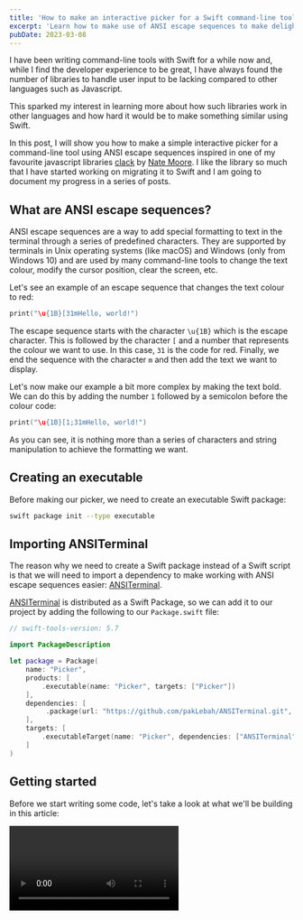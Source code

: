 ```yaml
---
title: 'How to make an interactive picker for a Swift command-line tool'
excerpt: 'Learn how to make use of ANSI escape sequences to make delightful interactive pickers for your Swift command-line tools.'
pubDate: 2023-03-08
---
```



I have been writing command-line tools with Swift for a while now and, while I find the developer experience to be great, I have always found the number of libraries to handle user input to be lacking compared to other languages such as Javascript.

This sparked my interest in learning more about how such libraries work in other languages and how hard it would be to make something similar using Swift.

In this post, I will show you how to make a simple interactive picker for a command-line tool using ANSI escape sequences inspired in one of my favourite javascript libraries [clack](https://github.com/natemoo-re/clack) by [Nate Moore](https://twitter.com/n_moore). I like the library so much that I have started working on migrating it to Swift and I am going to document my progress in a series of posts.

<StaticTweet id="1631686077399420928" />

## What are ANSI escape sequences?

ANSI escape sequences are a way to add special formatting to text in the terminal through a series of predefined characters. They are supported by terminals in Unix operating systems (like macOS) and Windows (only from Windows 10) and are used by many command-line tools to change the text colour, modify the cursor position, clear the screen, etc.

Let's see an example of an escape sequence that changes the text colour to red:

```swift
print("\u{1B}[31mHello, world!")
```

The escape sequence starts with the character `\u{1B}` which is the escape character. This is followed by the character `[` and a number that represents the colour we want to use. In this case, `31` is the code for red. Finally, we end the sequence with the character `m` and then add the text we want to display.

Let's now make our example a bit more complex by making the text bold. We can do this by adding the number `1` followed by a semicolon before the colour code:

```swift
print("\u{1B}[1;31mHello, world!")
```

As you can see, it is nothing more than a series of characters and string manipulation to achieve the formatting we want.

## Creating an executable

Before making our picker, we need to create an executable Swift package:

```bash
swift package init --type executable
```

## Importing ANSITerminal

The reason why we need to create a Swift package instead of a Swift script is that we will need to import a dependency to make working with ANSI escape sequences easier: [ANSITerminal](https://github.com/pakLebah/ANSITerminal).

[ANSITerminal](https://github.com/pakLebah/ANSITerminal) is distributed as a Swift Package, so we can add it to our project by adding the following to our `Package.swift` file:

```swift:Package.swift
// swift-tools-version: 5.7

import PackageDescription

let package = Package(
    name: "Picker",
    products: [
        .executable(name: "Picker", targets: ["Picker"])
    ],
    dependencies: [
         .package(url: "https://github.com/pakLebah/ANSITerminal.git", exact: "0.0.3"),
    ],
    targets: [
        .executableTarget(name: "Picker", dependencies: ["ANSITerminal"])
    ]
)
```

## Getting started

Before we start writing some code, let's take a look at what we'll be building in this article:

<Video src="https://res.cloudinary.com/dflewmkx4/video/upload/ac_none,f_auto,q_auto:eco/v1678221412/blog/posts/how-to-make-an-interactive-picker-for-a-swift-command-line-tool/clack-swift-preview.mp4" />

The picker, which is highly inspired by [Nate Moore's](https://twitter.com/n_moore) [clack javascript library](https://github.com/natemoo-re/clack), presents any number of options and allows the user to select one using the arrow keys and the enter key.

Once the user has selected an option, the picker returns the selected string, the icon is updated to a checkmark and the program exits gracefully.

Let's start by importing the [ANSITerminal](https://github.com/pakLebah/ANSITerminal) library in the executable's entry point and creating a `picker` function where the logic will live:

```swift:Sources/Picker/main.swift
import ANSITerminal

func picker(title: String, options: [String]) -> String {
    return "Hello World"
}

_ = picker(title: "Choose your favourite fruit", options: ["🍌 Banana", "🥝 Kiwi", "🍓 Strawberry"])
```

## Showing the picker's title

> Note that in the following sections, unless I specifically say otherwise, all functions I will be calling in the `picker` method are either part of the `Foundation` or [ANSITerminal](https://github.com/pakLebah/ANSITerminal) libraries.

### Code

The first thing we need to do is to show the picker's title:

```swift:Sources/Picker/main.swift
func picker(title: String, options: [String]) -> String {
    // 1
    cursorOff()
    // 2
    moveLineDown()
    // 3
    write("◆".foreColor(81).bold)
    // 4
    moveRight()
    write(title)

    return "Hello World"
}
```

Let's take a closer look at the code above line by line:

1. First, we turn the cursor off to avoid having it displayed in the terminal as there will be no need for it.
2. Move one line down from the current position. This is needed because we want to start writing the title in a new line.
3. Write the icon for the picker. In this case, we are using the same Unicode character as [clack](https://github.com/natemoo-re/clack) uses for its prompts.
4. Move the cursor one character to the right to add a white space and write the title.

### Output

![An image showing the title part of the picker](https://res.cloudinary.com/dflewmkx4/image/upload/ac_none,f_auto,q_auto:eco/v1678222144/blog/posts/how-to-make-an-interactive-picker-for-a-swift-command-line-tool/title-prompt.png)

## Handling state

The next thing we need to do is to create a `State` class and an `Option` struct to handle the state of the picker:

```swift:Sources/Picker/main.swift
struct Option {
    let title: String
    let line: Int

    init(title: String, line: Int) {
        self.title = title
        self.line = line
    }
}

class OptionState {
    let options: [Option]
    let rangeOfLines: (minimum: Int, maximum: Int)
    var activeLine: Int = .zero

    init(options: [Option], activeLine: Int, rangeOfLines: (minimum: Int, maximum: Int)) {
        self.activeLine = activeLine
        self.rangeOfLines = rangeOfLines
        self.options = options
    }
}
```

This state will hold the user's selected option and the range of lines where the options will be displayed.

Let's see how we can set up the initial state for the picker:

```swift:Sources/Picker/main.swift
func picker(title: String, options: [String]) -> String {
    // ...

    // 1
    let currentLine = readCursorPos().row + 1

    // 2
    let state = OptionState(
        options: options.enumerated().map { Option(title: $1, line: currentLine + $0) },
        activeLine: currentLine,
        rangeOfLines: (currentLine, currentLine + options.count - 1)
    )

    return "Hello World"
}
```

Let's take a closer look at the code above line by line:

1. Read the cursor's current row. Then we add one to make sure that the picker's first option is displayed in a new line.
2. Create the initial state for the picker. We use the `enumerated()` method to get the index of each option and add it to the current line to get the line where the option will be displayed.

## Displaying all available options

### Code

Now that we have a state and the lines where our options need to be displayed, let's write them to the terminal:

```swift:Sources/Picker/main.swift
func picker(title: String, options: [String]) -> String {
    // ...

    // 1
    options.forEach { optionTitle in
        // 2
        moveLineDown()

        // 3
        let isActive = readCursorPos().row == state.activeLine

        // 4
        write("│".foreColor(81))
        moveRight()
        if isActive {
            write("●".lightGreen)
        } else {
            write("○".foreColor(250))
        }

        // 5
        moveRight()
        if isActive {
            write(optionTitle)
        } else {
            write(optionTitle.foreColor(250))
        }
    }

    // 6
    moveLineDown()
    let bottomLine = readCursorPos().row
    write("└".foreColor(81))

    return "Hello World"
}
```

Let's take a closer look at the code above line by line:

1. Iterate through the array of options.
2. Move the cursor down so that text is written in a new line.
3. Check if the current option is the active one.
4. Write the icon for the option. If the option is active, use a green circle, otherwise, use a gray circle, similarly to what [clack](https://github.com/natemoo-re/clack) does.
5. Move right by one character to leave one whitespace between the icon and the text. If the option is active, write the title in white, otherwise, write it in gray.
6. Move the cursor down one line and write the closing symbol of the sidebar in the same colour.

### Output

![An image showing the picker listing the full set of options](https://res.cloudinary.com/dflewmkx4/image/upload/ac_none,f_auto,q_auto:eco/v1678222426/blog/posts/how-to-make-an-interactive-picker-for-a-swift-command-line-tool/list-all-options.png)

## Handling user input

Now that we have a picker that displays all the options, we need to handle user input to allow the user to select an option. To do so, we need to halt the program's execution, read the user's input and perform the appropriate action depending on the pressed key:

- If the user presses the up arrow key, move the active option up. If the active option is already at the top, don't do anything.
- If the user presses the down arrow key, move the active option down. If the active option is already at the bottom, don't do anything.
- If the user presses the enter key, return the selected option and allow the program's execution to continue.

Let's now write some code that fulfills the above requirements:

```swift:Sources/Picker/main.swift
func picker(title: String, options: [String]) -> String {
    // ...

    // 1
    while true {
        // 2
        clearBuffer()

        // 3
        if keyPressed() {
            // 4
            let char = readChar()
            if char == NonPrintableChar.enter.char() {
                break
            }

            // 5
            let key = readKey()
            // 6
            if key.code == .up {
                if state.activeLine > state.rangeOfLines.minimum {
                    state.activeLine -= 1

                    reRender()
                }
            // 7
            } else if key.code == .down {
                if state.activeLine < state.rangeOfLines.maximum {
                    state.activeLine += 1

                    reRender()
                }

            }
        }
    }

    return "Hello World"
}
```

Let's take a closer look at the code above line by line:

1. Start an infinite loop that will only be broken when the user presses the enter key.
2. Clear the terminal's buffer.
3. Check if the user has pressed a key.
4. If the user has pressed the enter key, break the loop.
5. Read the key that the user has pressed.
6. If the user has pressed the up arrow key, move the active option up and re-render the options. If the active option is already at the top, don't do anything.
7. If the user has pressed the down arrow key, move the active option down and re-render the options. If the active option is already at the bottom, don't do anything.

## Re-rendering the options

Let's now implement the `reRender()` function used in the previous section. This function will replace the circle icon and change the colour of the option's title. We will do this by rewriting the characters:

```swift:Sources/Picker/main.swift
func reRender(state: OptionState) {
    // 1
    (state.rangeOfLines.minimum...state.rangeOfLines.maximum).forEach { line in
        // 2
        let isActive = line == state.activeLine

        // 3
        let stateIndicator = isActive ? "●".lightGreen : "○".foreColor(250)
        writeAt(line, 3, stateIndicator)

        // 4
        if let title = state.options.first(where: { $0.line == line })?.title {
            let title = isActive ? title : title.foreColor(250)
            writeAt(line, 5, title)
        }
    }
}
```

Let's again look at the code above:

1. Iterate through the range of lines where the options are displayed.
2. Check if the current line is the active one.
3. If the current line is the active one, write a green circle, otherwise, write a gray circle.
4. If the current line is the active one, write the option's title in white, otherwise, write it in gray.

### Output

<Video src="https://res.cloudinary.com/dflewmkx4/video/upload/ac_none,f_auto,q_auto:eco/v1678222684/blog/posts/how-to-make-an-interactive-picker-for-a-swift-command-line-tool/rerender.mp4" />

## Option selected state

Now that the user has selected an option, we want to update the picker's icon to a checkmark, change the colour of the sidebar to not be blue, remove the closing barcket from the bottom of the sidebar and turn the cursor back on:

### Code

```swift:Sources/Picker/main.Swift
func picker(title: String, options: [String]) -> String {
    // ...

    let startLine = currentLine - 1
    writeAt(startLine, 0, "✔".green)

    (startLine + 1...bottomLine).forEach { writeAt($0, 0, "│".foreColor(252)) }

    moveTo(bottomLine, 0)

    return "Hello World"
}

// Helper method
func writeAt(_ row: Int, _ col: Int, _ text: String) {
    moveTo(row, col)
    write(text)
}
```

### Output

<Video src="https://res.cloudinary.com/dflewmkx4/video/upload/ac_none,f_auto,q_auto:eco/v1678222996/blog/posts/how-to-make-an-interactive-picker-for-a-swift-command-line-tool/completion-state.mp4" />

## Returning the selected option

Last but not least, the method needs to return the selected string after the user has pressed the enter key. To do so, we need to find the option that is currently active and return its title:

```swift:Sources/Picker/main.swift
func picker(title: String, options: [String]) -> String {
    // ...

    return state.options.first(where: { $0.line == line })!.title
}
```
